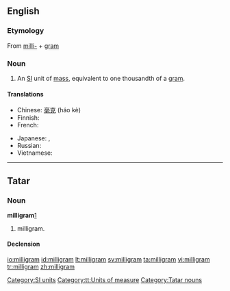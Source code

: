 ==English==
{{wikipedia}}
===Etymology===
From [[milli-]] + [[gram]]

===Noun===
{{en-noun}}

# An [[SI]] unit of [[mass]], equivalent to one thousandth of a [[gram]].

====Translations====
{{trans-top|milligram}}
* Chinese: [[毫克]] (háo kè)
* Finnish: {{t+|fi|milligramma}}
* French: {{t+|fr|milligramme|m}}
{{trans-mid}}
* Japanese: {{t-|ja|マイクログラム|tr=maikuro guramu|sc=Jpan}}, {{t+|ja|mg}}
* Russian: {{t-|ru|миллиграмм|m|tr=milligrámm|sc=Cyrl}}
* Vietnamese: {{t+|vi|miligam|xs=Vietnamese}}
{{trans-bottom}}

[[Category:SI units]]

----

==Tatar==

===Noun===
'''milligram'''[http://search.rferl.org/1254_searchobject.asp?searchIndex=azatliq&searchtext=milligram]
#milligram.


====Declension====
{{tt-latin-noun|nıñ|ga|nı|da|nan}}


[[Category:tt:Units of measure]]
[[Category:Tatar nouns]]

[[io:milligram]]
[[id:milligram]]
[[lt:milligram]]
[[sv:milligram]]
[[ta:milligram]]
[[vi:milligram]]
[[tr:milligram]]
[[zh:milligram]]